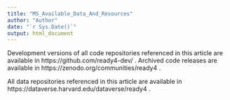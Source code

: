 ```yaml
---
title: "MS_Available_Data_And_Resources"
author: "Author"
date: "`r Sys.Date()`"
output: html_document
---
```


Development versions of all code repositories referenced in this article are available in https://github.com/ready4-dev/ . Archived code releases are available in https://zenodo.org/communities/ready4  .

All data repositories referenced in this article are available in https://dataverse.harvard.edu/dataverse/ready4 .